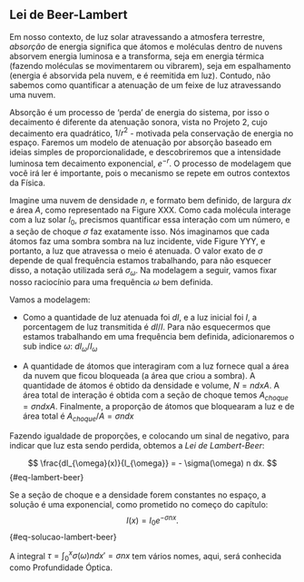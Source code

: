 ## Lei de Beer-Lambert

Em nosso contexto, de luz solar atravessando a atmosfera terrestre, *absorção* de energia significa que átomos e moléculas dentro de nuvens absorvem energia luminosa e a transforma, seja em energia térmica (fazendo moléculas se movimentarem ou vibrarem), seja em espalhamento (energia é absorvida pela nuvem, e é reemitida em luz). Contudo, não sabemos como quantificar a atenuação de um feixe de luz atravessando uma nuvem.

Absorção é um processo de 'perda' de energia do sistema, por isso o decaimento é diferente da atenuação sonora, vista no Projeto 2, cujo decaimento era quadrático, $1/r^2$ - motivada pela conservação de energia no espaço. Faremos um modelo de atenuação por absorção baseado em ideias simples de proporcionalidade, e descobriremos que a intensidade luminosa tem decaimento exponencial, $e^{-r}$. O processo de modelagem que você irá ler é importante, pois o mecanismo se repete em outros contextos da Física.

Imagine uma nuvem de densidade $n$, e formato bem definido, de largura $dx$ e área $A$, como representado na Figure XXX. Como cada molécula interage com a luz solar $I_0$, precismos quantificar essa interação com um número, e a seção de choque $\sigma$ faz exatamente isso. Nós imaginamos que cada átomos faz uma sombra sombra na luz incidente, vide Figure YYY, e portanto, a luz que atravessa o meio é atenuada. O valor exato de $\sigma$ depende de qual frequência estamos trabalhando, para não esquecer disso, a notação utilizada será  $\sigma_{\omega}$. Na modelagem a seguir, vamos fixar nosso raciocínio para uma frequência $\omega$ bem definida.

Vamos a modelagem:

- Como a quantidade de luz atenuada foi $dI$, e a luz inicial foi $I$, a porcentagem de luz transmitida é $dI/I$. Para não esquecermos que estamos trabalhando em uma frequência bem definida, adicionaremos o sub indice $\omega$: $dI_{\omega}/I_{\omega}$

- A quantidade de átomos que interagiram com a luz fornece qual a área da nuvem que ficou bloqueada (a área que criou a sombra). A quantidade de átomos é obtido da densidade e volume, $N = n dx A$. A área total de interação é obtida com a seção de choque temos  $A_{choque} = \sigma n dx A$. Finalmente, a proporção de átomos que bloquearam a luz e de área total é $A_{choque}/A = \sigma n dx$

Fazendo igualdade de proporções,  e colocando um sinal de negativo, para indicar que luz esta sendo perdida, obtemos a *Lei de Lambert-Beer*:

$$
    \frac{dI_{\omega}(x)}{I_{\omega}} = - \sigma(\omega) n dx.
$$ {#eq-lambert-beer}

Se a seção de choque e a densidade forem constantes no espaço, a solução é uma exponencial, como prometido no começo do capítulo:
$$
    I(x) = I_0e^{-\sigma n x}.
$$ {#eq-solucao-lambert-beer}

::: callout-note
A integral $\tau = \int_0^x \sigma(\omega) n dx' = \sigma n x$ tem vários nomes, aqui, será conhecida como Profundidade Óptica.
:::